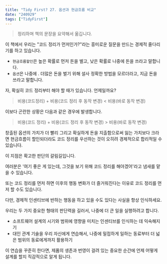 ```yaml
---
title: "Tidy First? 27. 옵션과 현금흐름 비교"
date: "240929"
tags: ["TidyFirst"]
---
```


> 정리하며 책의 문장을 요약해서 옮깁니다.

이 책에서 우리는 "코드 정리가 먼저인가?"라는 흥미로운 질문을 만드는 경제적 줄다리기를 하고 있습니다.

- `현금흐름할인`은 높은 확률로 먼저 돈을 벌고, 낮은 확률로 나중에 돈을 쓰라고 말합니다.
- `옵션`은 나중에 . 더많은 돈을 벌기 위해 설사 정확한 방법을 모르더라고, 지금 돈을 쓰라고 말합니다.

자, 확실히 코드 정리부터 해야 할 때가 있습니다. 언제일까요?

> 비용(코드정리) + 비용(코드 정리 후 동작 변경) < 비용(바로 동작 변경)

이보다 곤란한 상황은 다음과 같은 경우에 발생합니다.

> 비용(코드 정리) + 비용(코드 정리 후 동작 변경) > 비용(바로 동작 변경)

창출된 옵션의 가치가 더 빨리 그리고 확실하게 돈을 지출함으로써 잃는 가치보다 크라면 현금흐름이 할인되더라도 코드 정리를 우선하는 것이 오히려 경제적으로 합리적일 수 있습니다.

이 지점은 확고한 판단의 갈림길입니다.

여러분은 '여기 좋은 게 있는데, 그것을 보기 위해 코드 정리를 해야겠어'라고 냄새를 맡을 수 있습니다.

또는 코드 정리를 먼저 하면 이후의 행동 변화가 더 즐거워진다는 이유로 코드 정리를 먼저 할 수도 있습니다.

다만, 경제적 인센티브에 반하는 행동을 하고 있을 수도 있다는 사실을 항상 인식하세요.

우리는 두 가지 중요한 형태의 판단력을 길러서, 나중에 더 큰 일을 실행하려고 합니다.

- 소프트웨어 설계의 시기와 범위에 영향을 미치는 인센티브를 인식하는 데 익숙해지기
- 대인 관계 기술을 우리 자신에게 연습해서, 나중에 밀접하게 일하는 동료부터 더 넓은 범위의 동료에게까지 활용하기

이 연습을 꾸준히 한다면, 제품의 생존과 번영이 걸려 있는 중요한 순간에 언제 어떻게 설계를 할지 직감적으로 알게 됩니다.
